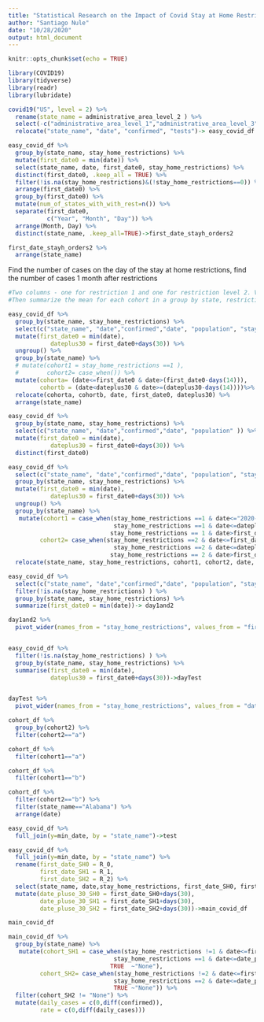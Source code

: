 ```yaml
---
title: "Statistical Research on the Impact of Covid Stay at Home Restrictions"
author: "Santiago Nule"
date: "10/28/2020"
output: html_document
---
```


```r
knitr::opts_chunk$set(echo = TRUE)
```

```r
library(COVID19)
library(tidyverse)
library(readr)
library(lubridate)
```





```r
covid19("US", level = 2) %>%
  rename(state_name = administrative_area_level_2 ) %>% 
  select(-c("administrative_area_level_1","administrative_area_level_3","latitude","longitude","currency", "administrative_area_level_1")) %>% 
  relocate("state_name", "date", "confirmed", "tests")-> easy_covid_df
```


```r
easy_covid_df %>% 
  group_by(state_name, stay_home_restrictions) %>% 
  mutate(first_date0 = min(date)) %>% 
  select(state_name, date, first_date0, stay_home_restrictions) %>% 
  distinct(first_date0, .keep_all = TRUE) %>% 
  filter(!is.na(stay_home_restrictions)&(!stay_home_restrictions==0)) %>% 
  arrange(first_date0) %>% 
  group_by(first_date0) %>% 
  mutate(num_of_states_with_with_rest=n()) %>% 
  separate(first_date0,
           c("Year", "Month", "Day")) %>% 
  arrange(Month, Day) %>% 
  distinct(state_name, .keep_all=TRUE)->first_date_stayh_orders2

first_date_stayh_orders2 %>% 
  arrange(state_name)

```
Find the number of cases on the day of the stay at home restrictions, find the number of cases 1 month after restrictions
```r
#Two columns - one for restriction 1 and one for restriction level 2. Values would be a, b and none in each. The a is the before restriction group (first date - )and the b is the after restriction group (firstdate + 30  ) and then none for dates not in the cohort.
#Then summarize the mean for each cohort in a group by state, restriction level, cohort.

easy_covid_df %>% 
  group_by(state_name, stay_home_restrictions) %>% 
  select(c("state_name", "date","confirmed","date", "population", "stay_home_restrictions" )) %>% 
  mutate(first_date0 = min(date),
            dateplus30 = first_date0+days(30)) %>% 
  ungroup() %>% 
  group_by(state_name) %>% 
  # mutate(cohort1 = stay_home_restrictions ==1 ),  
  #        cohort2= case_when()) %>%  
  mutate(cohorta= (date<=first_date0 & date>(first_date0-days(14))),
         cohortb = (date<dateplus30 & date>=(dateplus30-days(14))))%>%
  relocate(cohorta, cohortb, date, first_date0, dateplus30) %>% 
  arrange(state_name) 
```

```r
easy_covid_df %>% 
  group_by(state_name, stay_home_restrictions) %>% 
  select(c("state_name", "date","confirmed","date", "population" )) %>% 
  mutate(first_date0 = min(date),
            dateplus30 = first_date0+days(30)) %>% 
  distinct(first_date0)
```


```r
easy_covid_df %>% 
  select(c("state_name", "date","confirmed","date", "population", "stay_home_restrictions" )) %>% 
  group_by(state_name, stay_home_restrictions) %>% 
  mutate(first_date0 = min(date),
            dateplus30 = first_date0+days(30)) %>% 
  ungroup() %>% 
  group_by(state_name) %>% 
   mutate(cohort1 = case_when(stay_home_restrictions ==1 & date<="2020-04-30"~"a",
                              stay_home_restrictions ==1 & date<=dateplus30 & date>=(dateplus30-days(14))~"b",
                             stay_home_restrictions == 1 & date>first_date0 & date<(dateplus30-days(14))| date<(first_date0-days(14))| date>(dateplus30) | stay_home_restrictions != 1 ~"None"),
         cohort2= case_when(stay_home_restrictions ==2 & date<=first_date0 & date>=(first_date0-days(14))~"a",
                              stay_home_restrictions ==2 & date<=dateplus30 & date>=(dateplus30-days(14))~"b",
                             stay_home_restrictions == 2 & date>first_date0 & date<(dateplus30-days(14))| date<(first_date0-days(14))| date>(dateplus30) | stay_home_restrictions != 2 ~"None")) %>%  
  relocate(state_name, stay_home_restrictions, cohort1, cohort2, date, first_date0, dateplus30)->cohort_df
```


```r
easy_covid_df %>% 
  select(c("state_name", "date","confirmed","date", "population", "stay_home_restrictions" )) %>%
  filter(!is.na(stay_home_restrictions) ) %>% 
  group_by(state_name, stay_home_restrictions) %>% 
  summarize(first_date0 = min(date))-> day1and2

day1and2 %>% 
  pivot_wider(names_from = "stay_home_restrictions", values_from = "first_date0", names_prefix= "R_")->min_date


easy_covid_df %>% 
  filter(!is.na(stay_home_restrictions) ) %>% 
  group_by(state_name, stay_home_restrictions) %>% 
  summarise(first_date0 = min(date),
            dateplus30 = first_date0+days(30))->dayTest


dayTest %>% 
  pivot_wider(names_from = "stay_home_restrictions", values_from = "dateplus30", names_prefix= "R_") 
```
```r
cohort_df %>% 
  group_by(cohort2) %>% 
  filter(cohort2=="a")

cohort_df %>% 
  filter(cohort1=="a")

cohort_df %>% 
  filter(cohort1=="b")

cohort_df %>% 
  filter(cohort2=="b") %>% 
  filter(state_name=="Alabama") %>% 
  arrange(date)
```
```r
easy_covid_df %>% 
  full_join(y=min_date, by = "state_name")->test

easy_covid_df %>% 
  full_join(y=min_date, by = "state_name") %>% 
  rename(first_date_SH0 = R_0,
         first_date_SH1 = R_1,
         first_date_SH2 = R_2) %>% 
  select(state_name, date,stay_home_restrictions, first_date_SH0, first_date_SH1, first_date_SH2, confirmed, deaths, population) %>%
  mutate(date_pluse_30_SH0 = first_date_SH0+days(30),
         date_pluse_30_SH1 = first_date_SH1+days(30),
         date_pluse_30_SH2 = first_date_SH2+days(30))->main_covid_df

main_covid_df

main_covid_df %>%   
  group_by(state_name) %>% 
   mutate(cohort_SH1 = case_when(stay_home_restrictions !=1 & date<=first_date_SH1 & date>=(first_date_SH1-days(14))~"a",
                              stay_home_restrictions ==1 & date<=date_pluse_30_SH1 & date>=(date_pluse_30_SH1-days(14))~"b",
                             TRUE  ~"None"),
         cohort_SH2= case_when(stay_home_restrictions !=2 & date<=first_date_SH2 & date>=(first_date_SH2-days(14))~"a",
                              stay_home_restrictions ==2 & date<=date_pluse_30_SH2 & date>=(date_pluse_30_SH2-days(14))~"b",
                              TRUE ~"None")) %>% 
  filter(cohort_SH2 != "None") %>% 
  mutate(daily_cases = c(0,diff(confirmed)),
         rate = c(0,diff(daily_cases))) 

```


